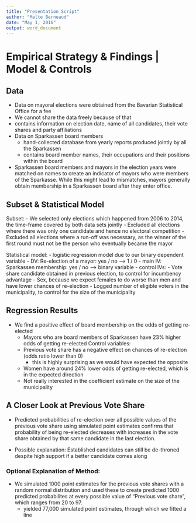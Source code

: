 ```yaml
---
title: "Presentation Script"
author: "Malte Berneaud"
date: "May 1, 2016"
output: word_document
---
```


# Empirical Strategy & Findings | Model & Controls 

## Data
- Data on mayoral elections were obtained from the Bavarian Statistical Office for a fee
 - We cannot share the data freely because of that
 - contains information on election date, name of all candidates, their vote shares and party affiliations
- Data on Sparkassen board members
  - hand-collected database from yearly reports produced jointly by all the Sparkassen
  - contains board member names, their occupations and their positions within the board

- Sparkassen board members and mayors in the election years were matched on names to create an indicator of mayors who were members of the Sparkasse. While this might lead to mismatches, mayors generally obtain membership in a Sparkassen board after they enter office.

## Subset & Statistical Model
Subset: 
- We selected only elections which happened from 2006 to 2014, the time-frame covered by both data sets jointly
- Excluded all elections where there was only one candidate and hence no electoral competition
- Excluded all elections where a run-off was necessary, as the winner of the first round must not be the person who eventually became the mayor

Statistical model: 
- logistic regression model due to our binary dependent variable
  - DV: Re-election of a mayor: yes / no --> 1 / 0 
  - main IV: Sparkassen membership: yes / no --> binary variable
  - control IVs: 
    - Vote share candidate obtained in previous election, to control for incumbency advantage
    - Sex, because we expect females to do worse than men and have lower chances of re-election
    - Logged number of eligible voters in the municipality, to control for the size of the municipality
    
## Regression Results
- We find a positive effect of board membership on the odds of getting re-elected 
  - Mayors who are board members of Sparkassen have 23% higher odds of getting re-elected
Control variables: 
  - Previous vote share has a negative effect on chances of re-election (odds ratio lower than 0)
    - this is highly surprising as we would have expected the opposite
  - Women have around 24% lower odds of getting re-elected, which is in the expected direction
  - Not really interested in the coefficient estimate on the size of the municipality
  
## A Closer Look at Previous Vote Share
- Predicted probabilities of re-election over all possible values of the previous vote share using simulated point estimates confirms that probability of being re-elected decreases with increases in the vote share obtained by that same candidate in the last election. 

- Possible explanation: Established candidates can still be de-throned despite high support if a better candidate comes along


### Optional Explanation of Method: 
- We simulated 1000 point estimates for the previous vote shares with a random normal distribution and used these to create predicted 1000 predicted probabilites at every possible value of "Previous vote share", which ranges from 20 to 97.
  - yielded 77,000 simulated point estimates, through which we fitted a line
  
